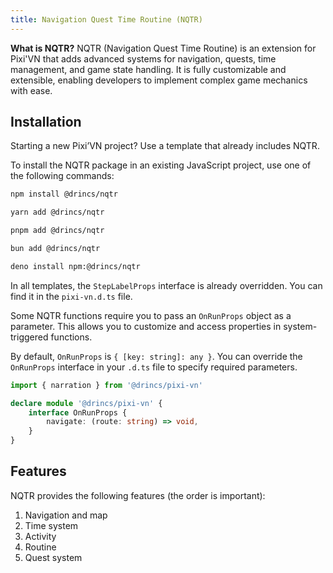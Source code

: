 ```yaml
---
title: Navigation Quest Time Routine (NQTR)
---
```



**What is NQTR?** NQTR (Navigation Quest Time Routine) is an extension for Pixi'VN that adds advanced systems for navigation, quests, time management, and game state handling. It is fully customizable and extensible, enabling developers to implement complex game mechanics with ease.

## Installation

<Callout title="Templates" type="info">

Starting a new Pixi’VN project? Use a <DynamicLink href="/start#project-initialization">template</DynamicLink> that already includes NQTR.

</Callout>

To install the NQTR package in an existing JavaScript project, use one of the following commands:

```sh tab="npm"
npm install @drincs/nqtr
```

```sh tab="yarn"
yarn add @drincs/nqtr
```

```sh tab="pnpm"
pnpm add @drincs/nqtr
```

```sh tab="bun"
bun add @drincs/nqtr
```

```sh tab="deno"
deno install npm:@drincs/nqtr
```

<Accordions>

<Accordion title="Overriding OnRunProps" id="onrunprops">

<Callout title="Templates" type="info">

In all templates, the `StepLabelProps` interface is already overridden. You can find it in the `pixi-vn.d.ts` file.

</Callout>

Some NQTR functions require you to pass an `OnRunProps` object as a parameter. This allows you to customize and access properties in system-triggered functions.

By default, `OnRunProps` is `{ [key: string]: any }`. You can override the `OnRunProps` interface in your `.d.ts` file to specify required parameters.

```ts tab="pixi-vn.d.ts"
import { narration } from '@drincs/pixi-vn'

declare module '@drincs/pixi-vn' {
    interface OnRunProps {
        navigate: (route: string) => void,
    }
}
```

</Accordion>

</Accordions>

## Features

NQTR provides the following features (the order is important):

1. <DynamicLink href="/nqtr/navigation">Navigation and map</DynamicLink>
2. <DynamicLink href="/nqtr/time">Time system</DynamicLink>
3. <DynamicLink href="/nqtr/activity">Activity</DynamicLink>
4. <DynamicLink href="/nqtr/routine">Routine</DynamicLink>
5. <DynamicLink href="/nqtr/quest">Quest system</DynamicLink>
